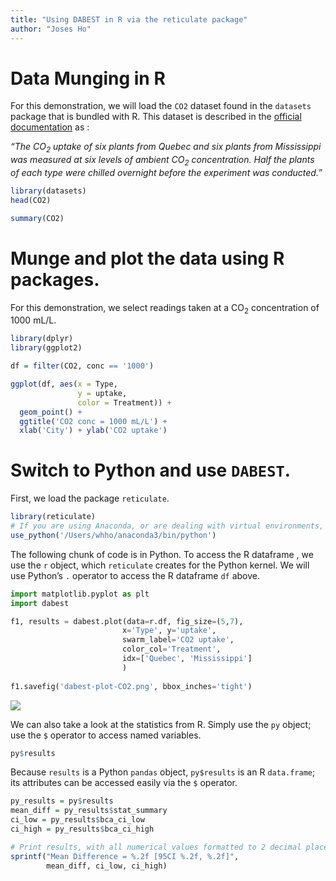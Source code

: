 ```yaml
---
title: "Using DABEST in R via the reticulate package"
author: "Joses Ho"
---
```


# Data Munging in R

For this demonstration, we will load the `CO2` dataset found in the `datasets` package that is bundled with R. This dataset is described in the [official documentation](https://stat.ethz.ch/R-manual/R-devel/library/datasets/html/zCO2.html) as
:

*"The CO~2~ uptake of six plants from Quebec and six plants from Mississippi was measured at six levels of ambient CO~2~ concentration. Half the plants of each type were chilled overnight before the experiment was conducted."*

```r
library(datasets)
head(CO2)
```

```r
summary(CO2)
```

# Munge and plot the data using R packages.

For this demonstration, we select readings taken at a CO~2~ concentration of 1000 mL/L.

```r
library(dplyr)
library(ggplot2)

df = filter(CO2, conc == '1000')

ggplot(df, aes(x = Type, 
               y = uptake, 
               color = Treatment)) + 
  geom_point() + 
  ggtitle('CO2 conc = 1000 mL/L') + 
  xlab('City') + ylab('CO2 uptake')
```


# Switch to Python and use `DABEST`.

First, we load the package `reticulate`.

```r
library(reticulate)
# If you are using Anaconda, or are dealing with virtual environments, you will need to specify the location of the specific Python environment you are using.
use_python('/Users/whho/anaconda3/bin/python')
```


The following chunk of code is in Python. To access the R dataframe , we use the `r` object, which `reticulate` creates for the Python kernel. We will use Python's `.` operator to access the R dataframe `df` above.

```python
import matplotlib.pyplot as plt
import dabest

f1, results = dabest.plot(data=r.df, fig_size=(5,7),
                         x='Type', y='uptake', 
                         swarm_label='CO2 uptake',
                         color_col='Treatment',
                         idx=['Quebec', 'Mississippi']
                         )
                   
f1.savefig('dabest-plot-CO2.png', bbox_inches='tight')
```

![](/Users/whho/git-repos/jupyter_base/DABEST/reticulate/dabest-plot-CO2.png)

We can also take a look at the statistics from R. Simply use the `py` object; use the `$` operator to access named variables.

```r
py$results
```

Because `results` is a Python `pandas` object, `py$results` is an R `data.frame`; its attributes can be accessed easily via the `$` operator.

```r
py_results = py$results
mean_diff = py_results$stat_summary
ci_low = py_results$bca_ci_low
ci_high = py_results$bca_ci_high

# Print results, with all numerical values formatted to 2 decimal places.
sprintf("Mean Difference = %.2f [95CI %.2f, %.2f]", 
        mean_diff, ci_low, ci_high)
```